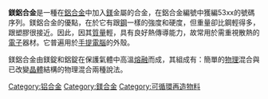 {{multiple issues|
{{expand|time=2013-09-15T00:39:45+00:00}}
{{expert|time=2013-09-15T00:39:45+00:00}}
{{chemref|time=2013-09-15T00:39:45+00:00}}
}}
'''鎂鋁合金'''是一種在[[鋁合金|鋁合金]]中加入[[鎂|鎂]]金屬的合金，在鋁合金編號中獲編53xx的號碼序列。鎂鋁合金的優點，在於它有跟[[鋼|鋼]]一樣的強度和硬度，但重量卻比鋼輕得多，跟塑膠很接近。因此，因其[[質量|質量]]輕，具有良好熱傳導能力，故常用於需重視散熱的[[電子|電子]]器材。它普遍用於[[手提電腦|手提電腦]]的外殼。

鎂鋁合金由鎂錠和鋁錠在保護氣體中高溫[[熔融|熔融]]而成，其組成有：簡單的[[物理|物理]]混合與已改變[[晶體|晶體]]結構的物理混合兩種說法。

[[Category:铝合金|Category:铝合金]]
[[Category:鎂合金|Category:鎂合金]]
[[Category:可循環再造物料|Category:可循環再造物料]]